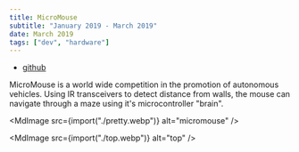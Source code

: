 ```yaml
---
title: MicroMouse
subtitle: "January 2019 - March 2019"
date: March 2019
tags: ["dev", "hardware"]
---
```



- [github](https://github.com/enochchau/micromouse_2019)

MicroMouse is a world wide competition in the promotion of autonomous vehicles.
Using IR transceivers to detect distance from walls, the mouse can navigate
through a maze using it's microcontroller "brain".

<MdImage src={import("./pretty.webp")} alt="micromouse" />

<MdImage src={import("./top.webp")} alt="top" />
